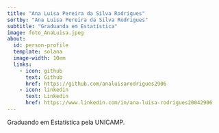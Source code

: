 ```yaml
---
title: "Ana Luisa Pereira da Silva Rodrigues"
sortby: "Ana Luisa Pereira da Silva Rodrigues"
subtitle: "Graduanda em Estatística"
image: foto_AnaLuisa.jpeg
about:
  id: person-profile
  template: solana
  image-width: 10em
  links:
    - icon: github
      text: Github
      href: https://github.com/analuisarodrigues2906
    - icon: linkedin
      text: Linkedin
      href: https://www.linkedin.com/in/ana-luisa-rodrigues20042906
---
```


::: {#person-profile}
Graduando em Estatística pela UNICAMP.
:::
